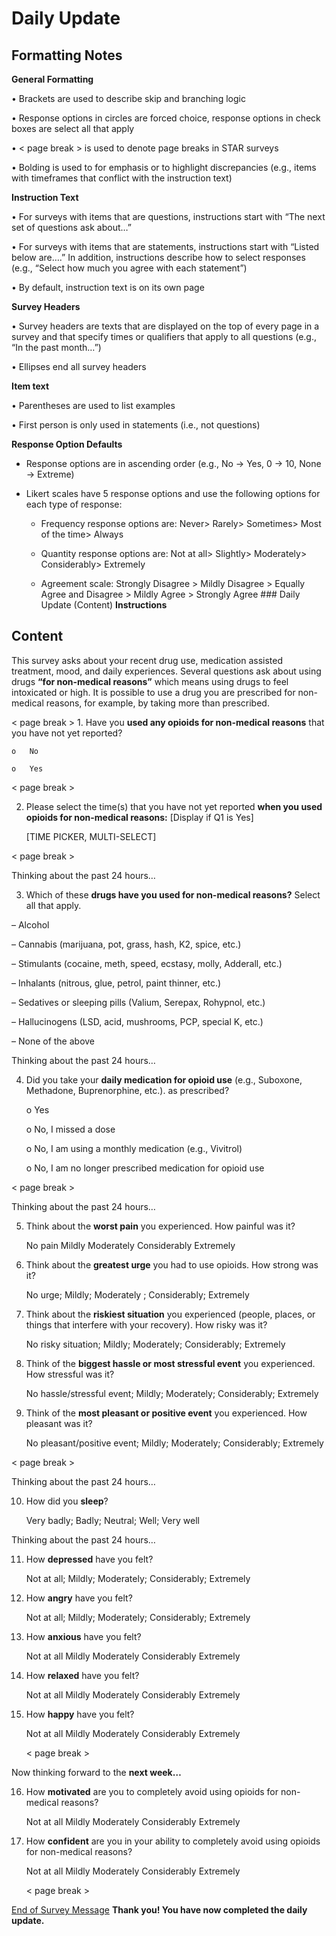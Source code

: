 # Daily Update

## Formatting Notes

**General Formatting**

• Brackets are used to describe skip and branching logic

• Response options in circles are forced choice, response options in
check boxes are select all that apply

• \< page break \> is used to denote page breaks in STAR surveys

• Bolding is used to for emphasis or to highlight discrepancies (e.g.,
items with timeframes that conflict with the instruction text)

**Instruction Text**

• For surveys with items that are questions, instructions start with
"The next set of questions ask about..."

• For surveys with items that are statements, instructions start with
"Listed below are...." In addition, instructions describe how to select
responses (e.g., "Select how much you agree with each statement")

• By default, instruction text is on its own page

**Survey Headers**

• Survey headers are texts that are displayed on the top of every page
in a survey and that specify times or qualifiers that apply to all
questions (e.g., "In the past month...")

• Ellipses end all survey headers

**Item text**

• Parentheses are used to list examples

• First person is only used in statements (i.e., not questions)

**Response Option Defaults**

-   Response options are in ascending order (e.g., No -\> Yes, 0 -\> 10,
    None -\> Extreme)

-   Likert scales have 5 response options and use the following options
    for each type of response:

    -   Frequency response options are: Never\> Rarely\> Sometimes\>
        Most of the time\> Always

    -   Quantity response options are: Not at all\> Slightly\>
        Moderately\> Considerably\> Extremely

    -   Agreement scale: Strongly Disagree \> Mildly Disagree \> Equally
        Agree and Disagree \> Mildly Agree \> Strongly Agree \### Daily
        Update (Content) **Instructions**
        
## Content


This survey asks about your recent drug use, medication assisted
treatment, mood, and daily experiences. Several questions ask about
using drugs **"for non-medical reasons"** which means using drugs to
feel intoxicated or high. It is possible to use a drug you are
prescribed for non-medical reasons, for example, by taking more than
prescribed.

\< page break \> 1. Have you **used any opioids for non-medical
reasons** that you have not yet reported?

    o   No 

    o   Yes 

\< page break \>

2.  Please select the time(s) that you have not yet reported **when you
    used opioids for non-medical reasons:** [Display if Q1 is Yes]

    [TIME PICKER, MULTI-SELECT]

\< page break \>

Thinking about the past 24 hours...

3.  Which of these **drugs have you used for non-medical reasons?**
    Select all that apply.

-- Alcohol

-- Cannabis (marijuana, pot, grass, hash, K2, spice, etc.)

-- Stimulants (cocaine, meth, speed, ecstasy, molly, Adderall, etc.)

-- Inhalants (nitrous, glue, petrol, paint thinner, etc.)

-- Sedatives or sleeping pills (Valium, Serepax, Rohypnol, etc.)

-- Hallucinogens (LSD, acid, mushrooms, PCP, special K, etc.)

-- None of the above

<page break>

Thinking about the past 24 hours...

4.  Did you take your **daily medication for opioid use** (e.g.,
    Suboxone, Methadone, Buprenorphine, etc.). as prescribed?

    o Yes

    o No, I missed a dose

    o No, I am using a monthly medication (e.g., Vivitrol)

    o No, I am no longer prescribed medication for opioid use

\< page break \>

Thinking about the past 24 hours...

5.  Think about the **worst pain** you experienced. How painful was it?

    No pain Mildly Moderately Considerably Extremely

6.  Think about the **greatest urge** you had to use opioids. How strong
    was it?

    No urge; Mildly; Moderately ; Considerably; Extremely

7.  Think about the **riskiest situation** you experienced (people,
    places, or things that interfere with your recovery). How risky was
    it?

    No risky situation; Mildly; Moderately; Considerably; Extremely

8.  Think of the **biggest hassle or most stressful event** you
    experienced. How stressful was it?

    No hassle/stressful event; Mildly; Moderately; Considerably;
    Extremely

9.  Think of the **most pleasant or positive event** you experienced.
    How pleasant was it?

    No pleasant/positive event; Mildly; Moderately; Considerably;
    Extremely

\< page break \>

Thinking about the past 24 hours...

10. How did you **sleep**?

    Very badly; Badly; Neutral; Well; Very well

<page break>

Thinking about the past 24 hours...

11. How **depressed** have you felt?

    Not at all; Mildly; Moderately; Considerably; Extremely

12. How **angry** have you felt?

    Not at all; Mildly; Moderately; Considerably; Extremely

13. How **anxious** have you felt?

    Not at all Mildly Moderately Considerably Extremely

14. How **relaxed** have you felt?

    Not at all Mildly Moderately Considerably Extremely

15. How **happy** have you felt?

    Not at all Mildly Moderately Considerably Extremely

    \< page break \>

Now thinking forward to the **next week...**

16. How **motivated** are you to completely avoid using opioids for
    non-medical reasons?

    Not at all Mildly Moderately Considerably Extremely

17. How **confident** are you in your ability to completely avoid using
    opioids for non-medical reasons?

    Not at all Mildly Moderately Considerably Extremely

    \< page break \>

[End of Survey Message](#end-of-survey-message-1) **Thank you! You have
now completed the daily update.**